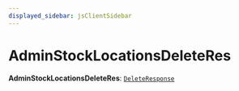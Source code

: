 ```yaml
---
displayed_sidebar: jsClientSidebar
---
```



# AdminStockLocationsDeleteRes

 **AdminStockLocationsDeleteRes**: [`DeleteResponse`](internal.DeleteResponse-1.mdx)
